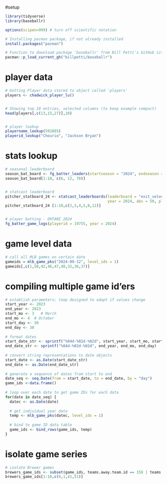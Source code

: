 #setup
```{r}

library(tidyverse)
library(baseballr)

options(scipen=999) # turn off scientific notation

# Installing pacman package, if not already installed 
install.packages("pacman")

# Function to download package 'baseballr' from Bill Petti's GitHub site 
pacman::p_load_current_gh("billpetti/baseballr")

```


# player data
```{r}

# Getting Player data stored to object called 'players'
players <- chadwick_player_lu()


# Showing top 10 entries, selected columns (to keep example compact)
head(players[,c(13,15,27)],10)


# player lookup
playername_lookup(592885)
playerid_lookup("Chourio", "Jackson Bryan")

```


# stats lookup 
```{r}

# seasonal leaderboard
season_bat_board <- fg_batter_leaders(startseason = "2024", endseason = "2024", sortstat = "WAR")
season_bat_board[1:10, c(6, 12, 70)]


# statcast leaderboard
pitcher_statboard_24 <- statcast_leaderboards(leaderboard = "exit_velocity_barrels", 
                                              year = 2024, abs = 50, player_type = "pitcher")
pitcher_statboard_24 [1:10,c(2,3,4,5,8,12)]


# player batting - OHTANI 2024
fg_batter_game_logs(playerid = 19755, year = 2024)

```


# game level data
```{r}

# call all MLB games on certain date
gameids = mlb_game_pks("2024-09-12", level_ids = 1)
gameids[,c(1,50,42,46,47,40,32,36,37)]

```


# compiling multiple game id'ers
```{r}

# establish parameters; loop designed to adapt if values change
start_year <- 2023
end_year <- 2023
start_mo <- 3   # March  
end_mo <- 4  # October 
start_day <- 30
end_day <- 30
 
# format dates 
start_date_str <- sprintf("%04d-%02d-%02d", start_year, start_mo, start_day)
end_date_str <- sprintf("%04d-%02d-%02d", end_year, end_mo, end_day)
 
# convert string representations to date objects 
start_date <- as.Date(start_date_str)
end_date <- as.Date(end_date_str)
 
# generate a sequence of dates from start to end
date_seq <- seq.Date(from = start_date, to = end_date, by = "day")
game_ids <-data.frame()
 
# loop over each date to get game IDs for each data
for(date in date_seq) {
  datec <- as.Date(date)
  
  # get individual year data
  temp <- mlb_game_pks(datec, level_ids = 1)
  
  # bind to game ID data table
  game_ids <- bind_rows(game_ids, temp)
}

```


# isolate game series 
```{r}

# isolate Brewer games 
brewers_game_ids <- subset(game_ids, teams.away.team.id == 158 | teams.home.team.id == 158)
brewers_game_ids[1:10,c(6,1,41,51)]

```

